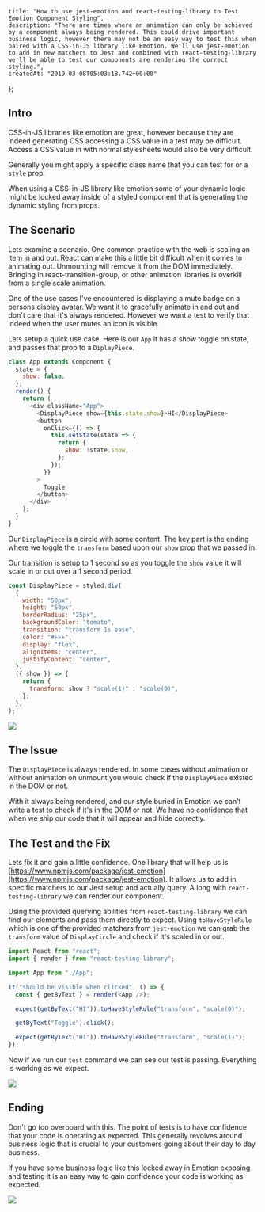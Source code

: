     title: "How to use jest-emotion and react-testing-library to Test Emotion Component Styling",
    description: "There are times where an animation can only be achieved by a component always being rendered. This could drive important business logic, however there may not be an easy way to test this when paired with a CSS-in-JS library like Emotion. We'll use jest-emotion to add in new matchers to Jest and combined with react-testing-library we'll be able to test our components are rendering the correct styling.",
    createdAt: "2019-03-08T05:03:18.742+00:00"
};


    
## Intro

CSS-in-JS libraries like emotion are great, however because they are indeed generating CSS accessing a CSS value in a test may be difficult. Access a CSS value in with normal stylesheets would also be very difficult.

Generally you might apply a specific class name that you can test for or a `style` prop.

When using a CSS-in-JS library like emotion some of your dynamic logic might be locked away inside of a styled component that is generating the dynamic styling from props.

## The Scenario

Lets examine a scenario. One common practice with the web is scaling an item in and out. React can make this a little bit difficult when it comes to animating out. Unmounting will remove it from the DOM immediately. Bringing in react-transition-group, or other animation libraries is overkill from a single scale animation.

One of the use cases I've encountered is displaying a mute badge on a persons display avatar. We want it to gracefully animate in and out and don't care that it's always rendered. However we want a test to verify that indeed when the user mutes an icon is visible.

Lets setup a quick use case. Here is our `App` it has a show toggle on state, and passes that prop to a `DiplayPiece`.

```js
class App extends Component {
  state = {
    show: false,
  };
  render() {
    return (
      <div className="App">
        <DisplayPiece show={this.state.show}>HI</DisplayPiece>
        <button
          onClick={() => {
            this.setState(state => {
              return {
                show: !state.show,
              };
            });
          }}
        >
          Toggle
        </button>
      </div>
    );
  }
}
```

Our `DisplayPiece` is a circle with some content. The key part is the ending where we toggle the `transform` based upon our `show` prop that we passed in.

Our transition is setup to 1 second so as you toggle the `show` value it will scale in or out over a 1 second period.

```js
const DisplayPiece = styled.div(
  {
    width: "50px",
    height: "50px",
    borderRadius: "25px",
    backgroundColor: "tomato",
    transition: "transform 1s ease",
    color: "#FFF",
    display: "flex",
    alignItems: "center",
    justifyContent: "center",
  },
  ({ show }) => {
    return {
      transform: show ? "scale(1)" : "scale(0)",
    };
  },
);
```

![](https://images.codedaily.io/lessons/general/jestEmotion/single.png)

## The Issue

The `DisplayPiece` is always rendered. In some cases without animation or without animation on unmount you would check if the `DisplayPiece` existed in the DOM or not.

With it always being rendered, and our style buried in Emotion we can't write a test to check if it's in the DOM or not. We have no confidence that when we ship our code that it will appear and hide correctly.

## The Test and the Fix

Lets fix it and gain a little confidence. One library that will help us is [https://www.npmjs.com/package/jest-emotion](https://www.npmjs.com/package/jest-emotion). It allows us to add in specific matchers to our Jest setup and actually query. A long with `react-testing-library` we can render our component.

Using the provided querying abilities from `react-testing-library` we can find our elements and pass them directly to expect. Using `toHaveStyleRule` which is one of the provided matchers from `jest-emotion` we can grab the `transform` value of `DisplayCircle` and check if it's scaled in or out.

```js
import React from "react";
import { render } from "react-testing-library";

import App from "./App";

it("should be visible when clicked", () => {
  const { getByText } = render(<App />);

  expect(getByText("HI")).toHaveStyleRule("transform", "scale(0)");

  getByText("Toggle").click();

  expect(getByText("HI")).toHaveStyleRule("transform", "scale(1)");
});
```

Now if we run our `test` command we can see our test is passing. Everything is working as we expect.

![](https://images.codedaily.io/lessons/general/jestEmotion/test.png)


## Ending

Don't go too overboard with this. The point of tests is to have confidence that your code is operating as expected. This generally revolves around business logic that is crucial to your customers going about their day to day business.

If you have some business logic like this locked away in Emotion exposing and testing it is an easy way to gain confidence your code is working as expected.

![](https://images.codedaily.io/lessons/general/jestEmotion/toggle.gif)